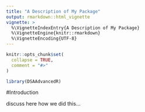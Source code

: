 ```yaml
---
title: "A Description of My Package"
output: rmarkdown::html_vignette
vignette: >
  %\VignetteIndexEntry{A Description of My Package}
  %\VignetteEngine{knitr::rmarkdown}
  %\VignetteEncoding{UTF-8}
---
```


```r
knitr::opts_chunk$set(
  collapse = TRUE,
  comment = "#>"
)
```

```r
library(DSAAdvancedR)
```

#Introduction

discuss here how we did this...
